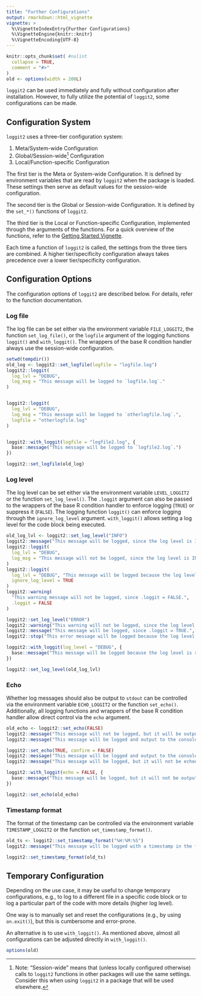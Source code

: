 ```yaml
---
title: "Further Configurations"
output: rmarkdown::html_vignette
vignette: >
  %\VignetteIndexEntry{Further Configurations}
  %\VignetteEngine{knitr::knitr}
  %\VignetteEncoding{UTF-8}
---
```


```r
knitr::opts_chunk$set( #nolint
  collapse = TRUE,
  comment = "#>"
)
old <- options(width = 200L)
```


`loggit2` can be used immediately and fully without configuration after installation. However, to fully utilize the potential of `loggit2`, some configurations can be made.

## Configuration System

`loggit2` uses a three-tier configuration system:

1. Meta/System-wide Configuration
2. Global/Session-wide[^1] Configuration
3. Local/Function-specific Configuration

The first tier is the Meta or System-wide Configuration. It is defined by environment variables that are read by `loggit2` when the package is loaded. These settings then serve as default values for the session-wide configuration.

The second tier is the Global or Session-wide Configuration. It is defined by the `set_*()` functions of `loggit2`.

The third tier is the Local or Function-specific Configuration, implemented through the arguments of the functions. For a quick overview of the functions, refer to the [Getting Started Vignette](loggit2.html).

Each time a function of `loggit2` is called, the settings from the three tiers are combined. A higher tier/specificity configuration always takes precedence over a lower tier/specificity configuration.

## Configuration Options

The configuration options of `loggit2` are described below. For details, refer to the function documentation.

### Log file
The log file can be set either via the environment variable `FILE_LOGGIT2`, the function `set_log_file()`, or the `logfile` argument of the logging functions `loggit()` and `with_loggit()`. The wrappers of the base R condition handler always use the session-wide configuration.


```r
setwd(tempdir())
old_log <- loggit2::set_logfile(logfile = "logfile.log")
loggit2::loggit(
  log_lvl = "DEBUG",
  log_msg = "This message will be logged to `logfile.log`."
)


loggit2::loggit(
  log_lvl = "DEBUG",
  log_msg = "This message will be logged to `otherlogfile.log`.",
  logfile = "otherlogfile.log"
)


loggit2::with_loggit(logfile = "logfile2.log", {
  base::message("This message will be logged to `logfile2.log`.")
})

loggit2::set_logfile(old_log)
```

### Log level
The log level can be set either via the environment variable `LEVEL_LOGGIT2` or the function `set_log_level()`. The `.loggit` argument can also be passed to the wrappers of the base R condition handler to enforce logging (`TRUE`) or suppress it (`FALSE`). The logging function `loggit()` can enforce logging through the `ignore_log_level` argument. `with_loggit()` allows setting a log level for the code block being executed.
```r
old_log_lvl <- loggit2::set_log_level("INFO")
loggit2::message("This message will be logged, since the log level is INFO.")
loggit2::loggit(
  log_lvl = "DEBUG",
  log_msg = "This message will not be logged, since the log level is INFO."
)
loggit2::loggit(
  log_lvl = "DEBUG", "This message will be logged because the log level is ignored.",
  ignore_log_level = TRUE
)
loggit2::warning(
  "This warning message will not be logged, since .loggit = FALSE.",
  .loggit = FALSE
)

loggit2::set_log_level("ERROR")
loggit2::warning("This warning will not be logged, since the log level is set to ERROR.")
loggit2::message("This message will be logged, since .loggit = TRUE.", .loggit = TRUE)
loggit2::stop("This error message will be logged because the log level is set to ERROR.")

loggit2::with_loggit(log_level = "DEBUG", {
  base::message("This message will be logged because the log level is set to DEBUG.")
})

loggit2::set_log_level(old_log_lvl)
```

### Echo
Whether log messages should also be output to `stdout` can be controlled via the environment variable `ECHO_LOGGIT2` or the function `set_echo()`. Additionally, all logging functions and wrappers of the base R condition handler allow direct control via the `echo` argument.
```r
old_echo <- loggit2::set_echo(FALSE)
loggit2::message("This message will not be logged, but it will be output to the console.")
loggit2::message("This message will be logged and output to the console.", echo = TRUE)

loggit2::set_echo(TRUE, confirm = FALSE)
loggit2::message("This message will be logged and output to the console.")
loggit2::message("This message will be logged, but it will not be echoed.", echo = FALSE)

loggit2::with_loggit(echo = FALSE, {
  base::message("This message will be logged, but it will not be output to the console.")
})

loggit2::set_echo(old_echo)
```
### Timestamp format
The format of the timestamp can be controlled via the environment variable `TIMESTAMP_LOGGIT2` or the function `set_timestamp_format()`.

```r
old_ts <- loggit2::set_timestamp_format("%H:%M:%S")
loggit2::message("This message will be logged with a timestamp in the format HH:MM:SS.")

loggit2::set_timestamp_format(old_ts)
```

## Temporary Configuration
Depending on the use case, it may be useful to change temporary configurations, e.g., to log to a different file in a specific code block or to log a particular part of the code with more details (higher log level).

One way is to manually set and reset the configurations (e.g., by using `on.exit()`), but this is cumbersome and error-prone.

An alternative is to use `with_loggit()`. As mentioned above, almost all configurations can be adjusted directly in `with_loggit()`.

[^1]: Note: "Session-wide" means that (unless locally configured otherwise) calls to `loggit2` functions in other packages will use the same settings. Consider this when using `loggit2` in a package that will be used elsewhere.

```r
options(old)
```
